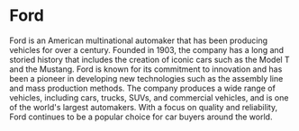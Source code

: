 # Ford

Ford is an American multinational automaker that has been producing vehicles for over a century. Founded in 1903, the company has a long and storied history that includes the creation of iconic cars such as the Model T and the Mustang. Ford is known for its commitment to innovation and has been a pioneer in developing new technologies such as the assembly line and mass production methods. The company produces a wide range of vehicles, including cars, trucks, SUVs, and commercial vehicles, and is one of the world's largest automakers. With a focus on quality and reliability, Ford continues to be a popular choice for car buyers around the world.